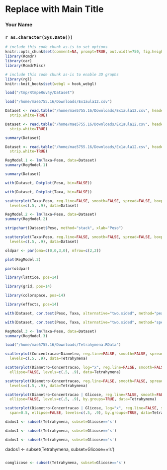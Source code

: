 <!-- R Commander Markdown Template -->

Replace with Main Title
=======================

### Your Name

### `r as.character(Sys.Date())`

```r
# include this code chunk as-is to set options
knitr::opts_chunk$set(comment=NA, prompt=TRUE, out.width=750, fig.height=8, fig.width=8)
library(Rcmdr)
library(car)
library(RcmdrMisc)
```


```r
# include this code chunk as-is to enable 3D graphs
library(rgl)
knitr::knit_hooks$set(webgl = hook_webgl)
```

```r
load("/tmp/RtmpeRuv4y/Dataset")
```

```r
load("/home/mae5755.16/Downloads/Ex1aula12.csv")
```

```r
Dataset <- read.table("/home/mae5755.16/Downloads/Ex1aula12.csv", header=TRUE, sep=",", na.strings="NA", dec=".", 
  strip.white=TRUE)
```

```r
Dataset <- read.table("/home/mae5755.16/Downloads/Ex1aula12.csv", header=TRUE, sep=",", na.strings="NA", dec=",", 
  strip.white=TRUE)
```

```r
summary(Dataset)
```


```r
Dataset <- read.table("/home/mae5755.16/Downloads/Ex1aula12.csv", header=TRUE, sep=",", na.strings="NA", dec=".", 
  strip.white=TRUE)
```

```r
RegModel.1 <- lm(Taxa~Peso, data=Dataset)
summary(RegModel.1)
```

```r
summary(Dataset)
```


```r
with(Dataset, Dotplot(Peso, bin=FALSE))
```

```r
with(Dataset, Dotplot(Taxa, bin=FALSE))
```

```r
scatterplot(Taxa~Peso, reg.line=FALSE, smooth=FALSE, spread=FALSE, boxplots=FALSE, span=0.5, ellipse=FALSE, 
  levels=c(.5, .9), data=Dataset)
```

```r
RegModel.2 <- lm(Taxa~Peso, data=Dataset)
summary(RegModel.2)
```

```r
stripchart(Dataset$Peso, method="stack", xlab="Peso")
```

```r
scatterplot(Taxa~Peso, reg.line=FALSE, smooth=FALSE, spread=FALSE, boxplots=FALSE, span=0.5, ellipse=FALSE, 
  levels=c(.5, .9), data=Dataset)
```

```r
oldpar <- par(oma=c(0,0,3,0), mfrow=c(2,2))
```


```r
plot(RegModel.2)
```


```r
par(oldpar)
```


```r
library(lattice, pos=14)
```


```r
library(grid, pos=14)
```


```r
library(colorspace, pos=14)
```


```r
library(effects, pos=14)
```


```r
with(Dataset, cor.test(Peso, Taxa, alternative="two.sided", method="pearson"))
```

```r
with(Dataset, cor.test(Peso, Taxa, alternative="two.sided", method="spearman"))
```

```r
RegModel.3 <- lm(Taxa~Peso, data=Dataset)
summary(RegModel.3)
```

```r
load("/home/mae5755.16/Downloads/Tetrahymena.RData")
```


```r
scatterplot(Concentracao~Diametro, reg.line=FALSE, smooth=FALSE, spread=FALSE, boxplots=FALSE, span=0.5, ellipse=FALSE, 
  levels=c(.5, .9), data=Tetrahymena)
```

```r
scatterplot(Diametro~Concentracao, log="x", reg.line=FALSE, smooth=FALSE, spread=FALSE, boxplots=FALSE, span=0.5, 
  ellipse=FALSE, levels=c(.5, .9), data=Tetrahymena)
```

```r
scatterplot(Diametro~Concentracao, reg.line=FALSE, smooth=FALSE, spread=FALSE, boxplots=FALSE, span=0.5, ellipse=FALSE, 
  levels=c(.5, .9), data=Tetrahymena)
```

```r
scatterplot(Diametro~Concentracao | Glicose, reg.line=FALSE, smooth=FALSE, spread=FALSE, boxplots=FALSE, span=0.5, 
  ellipse=FALSE, levels=c(.5, .9), by.groups=TRUE, data=Tetrahymena)
```

```r
scatterplot(Diametro~Concentracao | Glicose, log="x", reg.line=FALSE, smooth=FALSE, spread=FALSE, boxplots=FALSE, 
  span=0.5, ellipse=FALSE, levels=c(.5, .9), by.groups=TRUE, data=Tetrahymena)
```

```r
dados1 <- subset(Tetrahymena, subset=Glicose=='s')
```




```r
dados1 <- subset(Tetrahymena, subset=Glicose=='s')
```


```r
dados1 <- subset(Tetrahymena, subset=Glicose=='s')
```


dados1 <- subset(Tetrahymena, subset=Glicose=='s')





```r

```


```r
comglicose <- subset(Tetrahymena, subset=Glicose=='s')
```

